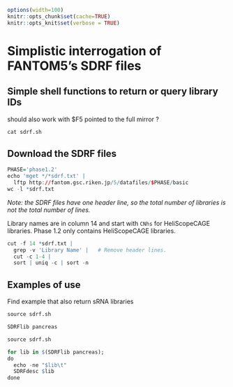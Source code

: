 ```r
options(width=100)
knitr::opts_chunk$set(cache=TRUE)
knitr::opts_knit$set(verbose = TRUE)
```

Simplistic interrogation of FANTOM5's SDRF files
================================================

Simple shell functions to return or query library IDs
-----------------------------------------------------

should also work with $F5 pointed to the full mirror ?

```r
cat sdrf.sh
```

Download the SDRF files
-----------------------

```r
PHASE='phase1.2'
echo 'mget */*sdrf.txt' |
  lftp http://fantom.gsc.riken.jp/5/datafiles/$PHASE/basic
wc -l *sdrf.txt
```

_Note: the SDRF files have one header line, so the total number of libraries is not the total number of lines._

Library names are in column 14 and start with `CNhs` for HeliScopeCAGE
libraries.  Phase 1.2 only contains HeliScopeCAGE libraries.

```r
cut -f 14 *sdrf.txt |
  grep -v 'Library Name' |   # Remove header lines.
  cut -c 1-4 |
  sort | uniq -c | sort -n
```

Examples of use
---------------

Find example that also return sRNA libraries

```r
source sdrf.sh

SDRFlib pancreas
```

```r
source sdrf.sh

for lib in $(SDRFlib pancreas);
do
  echo -ne "$lib\t"
  SDRFdesc $lib
done
```

